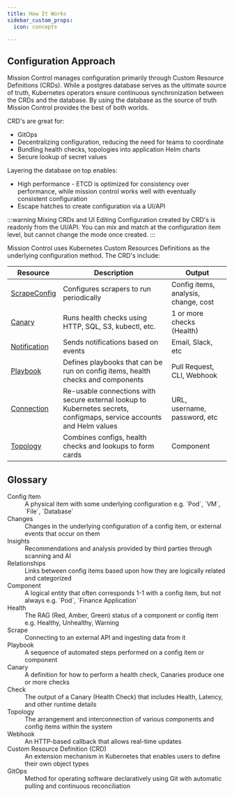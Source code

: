```yaml
---
title: How It Works
sidebar_custom_props:
  icon: concepts

---
```




## Configuration Approach

Mission Control manages configuration primarily through Custom Resource Definitions (CRDs). While a postgres database serves as the ultimate source of truth, Kubernetes operators ensure continuous synchronization between the CRDs and the database.  By using the database as the source of truth Mission Control provides the best of both worlds.

CRD's are great for:

* GitOps
* Decentralizing configuration, reducing the need for teams to coordinate
* Bundling health checks, topologies into application Helm charts
* Secure lookup of secret values

Layering the database on top enables:

* High performance - ETCD is optimized for consistency over performance, while mission control works well with eventually consistent configuration
* Escape hatches to create configuration via a UI/API

:::warning Mixing CRDs and UI Editing
Configuration created by CRD's is readonly from the UI/API. You can mix and match at the configuration item level, but cannot change the mode once created.
:::


<Screenshot img="/img/architecture-flow.svg" shadow={false}/>


Mission Control uses Kubernetes Custom Resources Definitions as the underlying configuration method. The CRD's include:

| Resource                                                                                                                | Description                                           | Output                               |
| ----------------------------------------------------------------------------------------------------------------------- | ----------------------------------------------------- | ------------------------------------ |
| <a href="/config-db"><div class="flex flex-row"><Icon name="k8s-customresourcedefinition" size={22}/>ScrapeConfig</div> </a> | Configures scrapers to run periodically               | Config items, analysis, change, cost |
| <a href="/canary-checker"><Icon  name="k8s-customresourcedefinition">Canary</Icon> </a>            | Runs health checks using HTTP, SQL, S3, kubectl, etc. | 1 or more checks (Health)            |
| <a href="/notifications"><Icon name="k8s-customresourcedefinition">Notification</Icon>  </a>      | Sends notifications based on events                   | Email, Slack, etc                    |
| <a href="/playbooks"><Icon  name="k8s-customresourcedefinition">Playbook</Icon>  </a>              | Defines playbooks that can be run on config items, health checks and components                              | Pull Request, CLI,  Webhook          |
 <a href="/reference/connections"><Icon  name="k8s-customresourcedefinition">Connection</Icon>   </a>                | Re-usable connections with secure external lookup to Kubernetes secrets, configmaps, service accounts and Helm values | URL, username, password, etc        |
  <a href="/topology"><Icon name="k8s-customresourcedefinition">Topology</Icon>  </a>           | Combines configs, health checks and lookups to form cards  | Component       |



## Glossary

<dl>
 <dt>Config Item</dt>
  <dd>A physical item with some underlying configuration e.g. `Pod`, `VM`, `File`, `Database`</dd>
 <dt>Changes</dt>
  <dd>Changes in the underlying configuration of a config item, or external events that occur on them </dd>
 <dt>Insights</dt>
  <dd>Recommendations and analysis provided by third parties through scanning and AI </dd>
 <dt>Relationships</dt>
  <dd>Links between config items based upon how they are logically related and categorized</dd>

<dt>Component</dt>
<dd>A logical entity that often corresponds 1-1 with a config item, but not always e.g. `Pod`, `Finance Application`</dd>

<dt>Health</dt>
<dd>The RAG (Red, Amber, Green) status of a component or config item e.g. <Healthy>Healthy</Healthy>, <Unhealthy>Unhealthy</Unhealthy>, <Warning>Warning</Warning></dd>

<dt>Scrape</dt>
<dd>Connecting to an external API and ingesting data from it</dd>

<dt>Playbook</dt>
<dd>A sequence of automated steps performed on a config item or component</dd>

<dt>Canary</dt>
<dd>A definition for how to perform a health check, Canaries produce one or more checks</dd>

<dt>Check</dt>
<dd>The output of a Canary (Health Check) that includes Health, Latency, and other runtime details</dd>

<dt>Topology</dt>
<dd>The arrangement and interconnection of various components and config items within the system</dd>

<dt>Webhook</dt>
<dd>An HTTP-based callback that allows real-time updates</dd>

<dt>Custom Resource Definition (CRD)</dt>
<dd>An extension mechanism in Kubernetes that enables users to define their own object types</dd>

<dt>GitOps</dt>
<dd>Method for operating software declaratively using Git with automatic pulling and continuous reconciliation</dd>
</dl>

